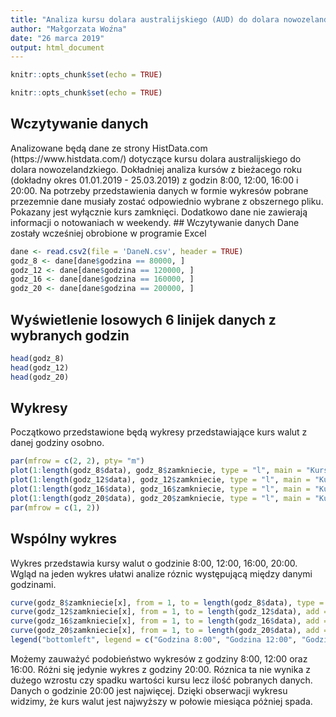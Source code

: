 ```yaml
---
title: "Analiza kursu dolara australijskiego (AUD) do dolara nowozelandzkiego (NZD)"
author: "Małgorzata Woźna"
date: "26 marca 2019"
output: html_document
---
```


```r
knitr::opts_chunk$set(echo = TRUE)
```

```r
knitr::opts_chunk$set(echo = TRUE)
```

## Wczytywanie danych 

Analizowane będą dane ze strony HistData.com (https://www.histdata.com/) dotyczące kursu dolara australijskiego do dolara nowozelandzkiego. Dokładniej analiza kursów z bieżacego roku (dokładny okres 01.01.2019 - 25.03.2019) z godzin 8:00, 12:00, 16:00 i 20:00. Na potrzeby przedstawienia danych w formie wykresów pobrane przezemnie dane musiały zostać odpowiednio wybrane z obszernego pliku. Pokazany jest wyłącznie kurs zamknięci. Dodatkowo dane nie zawierają informacji o notowaniach w weekendy.
## Wczytywanie danych
Dane zostały wcześniej obrobione w programie Excel
```r
dane <- read.csv2(file = 'DaneN.csv', header = TRUE)
godz_8 <- dane[dane$godzina == 80000, ]
godz_12 <- dane[dane$godzina == 120000, ]
godz_16 <- dane[dane$godzina == 160000, ]
godz_20 <- dane[dane$godzina == 200000, ]
```

## Wyświetlenie losowych 6 linijek danych z wybranych godzin
```r
head(godz_8)
head(godz_12)
head(godz_20)
```

## Wykresy

Początkowo przedstawione będą wykresy przedstawiające kurs walut z danej godziny osobno.

```r
par(mfrow = c(2, 2), pty= "m")
plot(1:length(godz_8$data), godz_8$zamkniecie, type = "l", main = "Kursy z 8:00", xlab = "Dzień", ylab = "Kurs", col="blue")
plot(1:length(godz_12$data), godz_12$zamkniecie, type = "l", main = "Kursy z 12:00", xlab = "Dzień", ylab = "Kurs", col="blue")
plot(1:length(godz_16$data), godz_16$zamkniecie, type = "l", main = "Kursy z 16:00", xlab = "Dzień", ylab = "Kurs", col="blue")
plot(1:length(godz_20$data), godz_20$zamkniecie, type = "l", main = "Kursy z 20:00", xlab = "Dzień", ylab = "Kurs", col="blue")
par(mfrow = c(1, 2))

```

## Wspólny wykres 
Wykres przedstawia kursy walut o godzinie 8:00, 12:00, 16:00, 20:00. Wgląd na jeden wykres ułatwi analize róznic występującą między danymi godzinami.

```r
curve(godz_8$zamkniecie[x], from = 1, to = length(godz_8$data), type = "l", xlab = "Dzień", ylab = "Kurs", col = "blue")
curve(godz_12$zamkniecie[x], from = 1, to = length(godz_12$data), add = TRUE, type = "l", xlab = "Dzień", ylab = "Kurs", col = "red")
curve(godz_16$zamkniecie[x], from = 1, to = length(godz_16$data), add = TRUE, type = "l", xlab = "Dzień", ylab = "Kurs", col = "brown")
curve(godz_20$zamkniecie[x], from = 1, to = length(godz_20$data), add = TRUE, type = "l", xlab = "Dzień", ylab = "Kurs", col = "yellow")
legend("bottomleft", legend = c("Godzina 8:00", "Godzina 12:00", "Godzina 16:00", "Godzina 20:00"), col = c("blue", "red", "brown", "yellow"), lwd = 1)
```

Możemy zauważyć podobieństwo wykresów z godziny 8:00, 12:00 oraz 16:00. Różni się jedynie wykres z godziny 20:00. Róznica ta nie wynika z dużego wzrostu czy spadku wartości kursu lecz ilość pobranych danych. Danych o godzinie 20:00 jest najwięcej. Dzięki obserwacji wykresu widzimy, że kurs walut jest najwyższy w połowie miesiąca póżniej spada.


